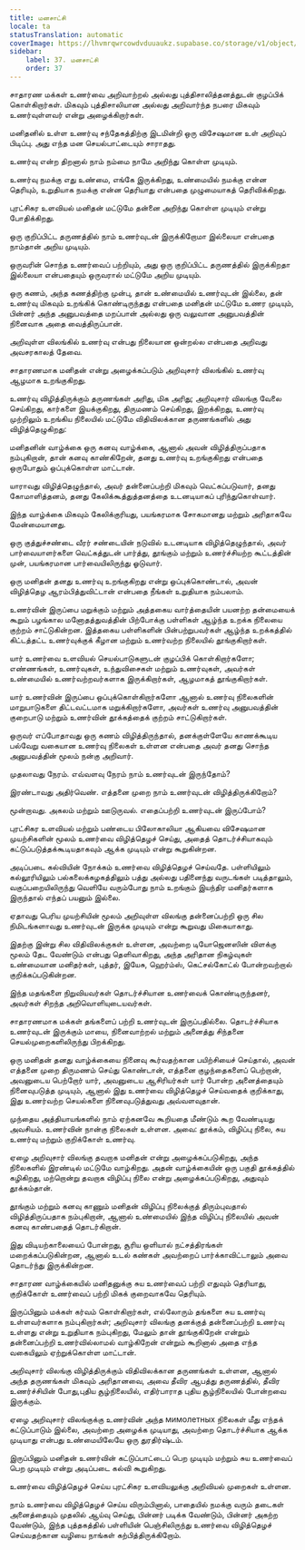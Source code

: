 ```yaml
---
title: மனசாட்சி
locale: ta
statusTranslation: automatic
coverImage: https://lhvmrqwrcowdvduuaukz.supabase.co/storage/v1/object/public/strapi-uploads/small_cover-educacion-fundamental.webp-2d51a7828a2b1309555be27f7e2a61a0.webp
sidebar:
    label: 37. மனசாட்சி
    order: 37
---
```

சாதாரண மக்கள் உணர்வை அறிவாற்றல் அல்லது புத்திசாலித்தனத்துடன் குழப்பிக் கொள்கிறார்கள். மிகவும் புத்திசாலியான அல்லது அறிவார்ந்த நபரை மிகவும் உணர்வுள்ளவர் என்று அழைக்கிறார்கள்.

மனிதனில் உள்ள உணர்வு சந்தேகத்திற்கு இடமின்றி ஒரு விசேஷமான உள் அறிவுப் பிடிப்பு. அது எந்த மன செயல்பாட்டையும் சாராதது.

உணர்வு என்ற திறனால் நாம் நம்மை நாமே அறிந்து கொள்ள முடியும்.

உணர்வு நமக்கு எது உண்மை, எங்கே இருக்கிறது, உண்மையில் நமக்கு என்ன தெரியும், உறுதியாக நமக்கு என்ன தெரியாது என்பதை முழுமையாகத் தெரிவிக்கிறது.

புரட்சிகர உளவியல் மனிதன் மட்டுமே தன்னை அறிந்து கொள்ள முடியும் என்று போதிக்கிறது.

ஒரு குறிப்பிட்ட தருணத்தில் நாம் உணர்வுடன் இருக்கிறோமா இல்லையா என்பதை நாம்தான் அறிய முடியும்.

ஒருவரின் சொந்த உணர்வைப் பற்றியும், அது ஒரு குறிப்பிட்ட தருணத்தில் இருக்கிறதா இல்லையா என்பதையும் ஒருவரால் மட்டுமே அறிய முடியும்.

ஒரு கணம், அந்த கணத்திற்கு முன்பு, தான் உண்மையில் உணர்வுடன் இல்லை, தன் உணர்வு மிகவும் உறங்கிக் கொண்டிருந்தது என்பதை மனிதன் மட்டுமே உணர முடியும், பின்னர் அந்த அனுபவத்தை மறப்பான் அல்லது ஒரு வலுவான அனுபவத்தின் நினைவாக அதை வைத்திருப்பான்.

அறிவுள்ள விலங்கில் உணர்வு என்பது நிலையான ஒன்றல்ல என்பதை அறிவது அவசரகாலத் தேவை.

சாதாரணமாக மனிதன் என்று அழைக்கப்படும் அறிவுசார் விலங்கில் உணர்வு ஆழமாக உறங்குகிறது.

உணர்வு விழித்திருக்கும் தருணங்கள் அரிது, மிக அரிது; அறிவுசார் விலங்கு வேலை செய்கிறது, கார்களை இயக்குகிறது, திருமணம் செய்கிறது, இறக்கிறது, உணர்வு முற்றிலும் உறங்கிய நிலையில் மட்டுமே விதிவிலக்கான தருணங்களில் அது விழித்தெழுகிறது:

மனிதனின் வாழ்க்கை ஒரு கனவு வாழ்க்கை, ஆனால் அவன் விழித்திருப்பதாக நம்புகிறான், தான் கனவு காண்கிறேன், தனது உணர்வு உறங்குகிறது என்பதை ஒருபோதும் ஒப்புக்கொள்ள மாட்டான்.

யாராவது விழித்தெழுந்தால், அவர் தன்னைப்பற்றி மிகவும் வெட்கப்படுவார், தனது கோமாளித்தனம், தனது கேலிக்கூத்துத்தனத்தை உடனடியாகப் புரிந்துகொள்வார்.

இந்த வாழ்க்கை மிகவும் கேலிக்குரியது, பயங்கரமாக சோகமானது மற்றும் அரிதாகவே மேன்மையானது.

ஒரு குத்துச்சண்டை வீரர் சண்டையின் நடுவில் உடனடியாக விழித்தெழுந்தால், அவர் பார்வையாளர்களை வெட்கத்துடன் பார்த்து, தூங்கும் மற்றும் உணர்ச்சியற்ற கூட்டத்தின் முன், பயங்கரமான பார்வையிலிருந்து ஓடுவார்.

ஒரு மனிதன் தனது உணர்வு உறங்குகிறது என்று ஒப்புக்கொண்டால், அவன் விழித்தெழ ஆரம்பித்துவிட்டான் என்பதை நீங்கள் உறுதியாக நம்பலாம்.

உணர்வின் இருப்பை மறுக்கும் மற்றும் அத்தகைய வார்த்தையின் பயனற்ற தன்மையைக் கூறும் பழங்கால மனோதத்துவத்தின் பிற்போக்கு பள்ளிகள் ஆழ்ந்த உறக்க நிலையை குற்றம் சாட்டுகின்றன. இத்தகைய பள்ளிகளின் பின்பற்றுபவர்கள் ஆழ்ந்த உறக்கத்தில் கிட்டத்தட்ட உணர்வுக்குக் கீழான மற்றும் உணர்வற்ற நிலையில் தூங்குகிறார்கள்.

யார் உணர்வை உளவியல் செயல்பாடுகளுடன் குழப்பிக் கொள்கிறார்களோ; எண்ணங்கள், உணர்வுகள், உந்துவிசைகள் மற்றும் உணர்வுகள், அவர்கள் உண்மையில் உணர்வற்றவர்களாக இருக்கிறார்கள், ஆழமாகத் தூங்குகிறார்கள்.

யார் உணர்வின் இருப்பை ஒப்புக்கொள்கிறார்களோ ஆனால் உணர்வு நிலைகளின் மாறுபாடுகளை திட்டவட்டமாக மறுக்கிறார்களோ, அவர்கள் உணர்வு அனுபவத்தின் குறைபாடு மற்றும் உணர்வின் தூக்கத்தைக் குற்றம் சாட்டுகிறார்கள்.

ஒருவர் எப்போதாவது ஒரு கணம் விழித்திருந்தால், தனக்குள்ளேயே காணக்கூடிய பல்வேறு வகையான உணர்வு நிலைகள் உள்ளன என்பதை அவர் தனது சொந்த அனுபவத்தின் மூலம் நன்கு அறிவார்.

முதலாவது நேரம். எவ்வளவு நேரம் நாம் உணர்வுடன் இருந்தோம்?

இரண்டாவது அதிர்வெண். எத்தனை முறை நாம் உணர்வுடன் விழித்திருக்கிறோம்?

மூன்றாவது. அகலம் மற்றும் ஊடுருவல். எதைப்பற்றி உணர்வுடன் இருப்போம்?

புரட்சிகர உளவியல் மற்றும் பண்டைய பிலோகாலியா ஆகியவை விசேஷமான முயற்சிகளின் மூலம் உணர்வை விழித்தெழச் செய்து, அதைத் தொடர்ச்சியாகவும் கட்டுப்படுத்தக்கூடியதாகவும் ஆக்க முடியும் என்று கூறுகின்றன.

அடிப்படை கல்வியின் நோக்கம் உணர்வை விழித்தெழச் செய்வதே. பள்ளியிலும் கல்லூரியிலும் பல்கலைக்கழகத்திலும் பத்து அல்லது பதினைந்து வருடங்கள் படித்தாலும், வகுப்பறையிலிருந்து வெளியே வரும்போது நாம் உறங்கும் இயந்திர மனிதர்களாக இருந்தால் எந்தப் பயனும் இல்லை.

ஏதாவது பெரிய முயற்சியின் மூலம் அறிவுள்ள விலங்கு தன்னைப்பற்றி ஒரு சில நிமிடங்களாவது உணர்வுடன் இருக்க முடியும் என்று கூறுவது மிகையாகாது.

இதற்கு இன்று சில விதிவிலக்குகள் உள்ளன, அவற்றை டியோஜெனஸின் விளக்கு மூலம் தேட வேண்டும் என்பது தெளிவாகிறது, அந்த அரிதான நிகழ்வுகள் உண்மையான மனிதர்கள், புத்தர், இயேசு, ஹெர்ம்ஸ், கெட்சல்கோட்ல் போன்றவற்றால் குறிக்கப்படுகின்றன.

இந்த மதங்களை நிறுவியவர்கள் தொடர்ச்சியான உணர்வைக் கொண்டிருந்தனர், அவர்கள் சிறந்த அறிவொளியுடையவர்கள்.

சாதாரணமாக மக்கள் தங்களைப் பற்றி உணர்வுடன் இருப்பதில்லை. தொடர்ச்சியாக உணர்வுடன் இருக்கும் மாயை, நினைவாற்றல் மற்றும் அனைத்து சிந்தனை செயல்முறைகளிலிருந்து பிறக்கிறது.

ஒரு மனிதன் தனது வாழ்க்கையை நினைவு கூர்வதற்கான பயிற்சியைச் செய்தால், அவன் எத்தனை முறை திருமணம் செய்து கொண்டான், எத்தனை குழந்தைகளைப் பெற்றான், அவனுடைய பெற்றோர் யார், அவனுடைய ஆசிரியர்கள் யார் போன்ற அனைத்தையும் நினைவுபடுத்த முடியும், ஆனால் இது உணர்வை விழித்தெழச் செய்வதைக் குறிக்காது, இது உணர்வற்ற செயல்களை நினைவுபடுத்துவது அவ்வளவுதான்.

முந்தைய அத்தியாயங்களில் நாம் ஏற்கனவே கூறியதை மீண்டும் கூற வேண்டியது அவசியம். உணர்வின் நான்கு நிலைகள் உள்ளன. அவை: தூக்கம், விழிப்பு நிலை, சுய உணர்வு மற்றும் குறிக்கோள் உணர்வு.

ஏழை அறிவுசார் விலங்கு தவறாக மனிதன் என்று அழைக்கப்படுகிறது, அந்த நிலைகளில் இரண்டில் மட்டுமே வாழ்கிறது. அதன் வாழ்க்கையின் ஒரு பகுதி தூக்கத்தில் கழிகிறது, மற்றொன்று தவறாக விழிப்பு நிலை என்று அழைக்கப்படுகிறது, அதுவும் தூக்கம்தான்.

தூங்கும் மற்றும் கனவு காணும் மனிதன் விழிப்பு நிலைக்குத் திரும்புவதால் விழித்திருப்பதாக நம்புகிறான், ஆனால் உண்மையில் இந்த விழிப்பு நிலையில் அவன் கனவு காண்பதைத் தொடர்கிறான்.

இது விடியற்காலையைப் போன்றது, சூரிய ஒளியால் நட்சத்திரங்கள் மறைக்கப்படுகின்றன, ஆனால் உடல் கண்கள் அவற்றைப் பார்க்காவிட்டாலும் அவை தொடர்ந்து இருக்கின்றன.

சாதாரண வாழ்க்கையில் மனிதனுக்கு சுய உணர்வைப் பற்றி எதுவும் தெரியாது, குறிக்கோள் உணர்வைப் பற்றி மிகக் குறைவாகவே தெரியும்.

இருப்பினும் மக்கள் கர்வம் கொள்கிறார்கள், எல்லோரும் தங்களை சுய உணர்வு உள்ளவர்களாக நம்புகிறார்கள்; அறிவுசார் விலங்கு தனக்குத் தன்னைப்பற்றி உணர்வு உள்ளது என்று உறுதியாக நம்புகிறது, மேலும் தான் தூங்குகிறேன் என்றும் தன்னைப்பற்றி உணர்வில்லாமல் வாழ்கிறேன் என்றும் கூறினால் அதை எந்த வகையிலும் ஏற்றுக்கொள்ள மாட்டான்.

அறிவுசார் விலங்கு விழித்திருக்கும் விதிவிலக்கான தருணங்கள் உள்ளன, ஆனால் அந்த தருணங்கள் மிகவும் அரிதானவை, அவை தீவிர ஆபத்து தருணத்தில், தீவிர உணர்ச்சியின் போது, ​​புதிய சூழ்நிலையில், எதிர்பாராத புதிய சூழ்நிலையில் போன்றவை இருக்கும்.

ஏழை அறிவுசார் விலங்குக்கு உணர்வின் அந்த мимолетных நிலைகள் மீது எந்தக் கட்டுப்பாடும் இல்லை, அவற்றை அழைக்க முடியாது, அவற்றை தொடர்ச்சியாக ஆக்க முடியாது என்பது உண்மையிலேயே ஒரு துரதிர்ஷ்டம்.

இருப்பினும் மனிதன் உணர்வின் கட்டுப்பாட்டைப் பெற முடியும் மற்றும் சுய உணர்வைப் பெற முடியும் என்று அடிப்படை கல்வி கூறுகிறது.

உணர்வை விழித்தெழச் செய்ய புரட்சிகர உளவியலுக்கு அறிவியல் முறைகள் உள்ளன.

நாம் உணர்வை விழித்தெழச் செய்ய விரும்பினால், பாதையில் நமக்கு வரும் தடைகள் அனைத்தையும் முதலில் ஆய்வு செய்து, பின்னர் படிக்க வேண்டும், பின்னர் அகற்ற வேண்டும், இந்த புத்தகத்தில் பள்ளியின் பெஞ்சிலிருந்து உணர்வை விழித்தெழச் செய்வதற்கான வழியை நாங்கள் கற்பித்திருக்கிறோம்.

